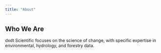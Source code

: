 ```yaml
---
title: "About"
---
```


## Who We Are
dxdt Scientific focuses on the science of change, with specific expertise in environmental, hydrology, and forestry data.